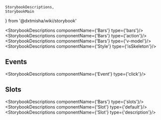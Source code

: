    StorybookDescriptions,
    StorybookMain
} from '@dxtmisha/wiki/storybook'


[//]: # (:documentation-import [!] System label / Системная метка)
[//]: # (:documentation-import [!] System label / Системная метка)

<Meta of={Bars}/>
<StorybookMain
    name={BarsWikiStorybook.getName()}
    description={BarsWikiStorybook.getDescription()}
    story={Bars.Bars}
/>

[//]: # (:documentation-body [!] System label / Системная метка)

<StorybookDescriptions componentName={'Bars'} type={'bars'}/>
<StorybookDescriptions componentName={'Bars'} type={'action'}/>
<Canvas of={Bars.BarsBasic}/>
<StorybookDescriptions componentName={'Bars'} type={'v-model'}/>
<Canvas of={Bars.BarsVModel}/>
<StorybookDescriptions componentName={'Style'} type={'isSkeleton'}/>
<Canvas of={Bars.BarsSkeleton}/>
    
[//]: # (:documentation-body [!] System label / Системная метка)

[//]: # (:documentation-events [!] System label / Системная метка)
## Events

<StorybookDescriptions componentName={'Event'} type={'click'}/>
    
[//]: # (:documentation-events [!] System label / Системная метка)

[//]: # (:documentation-expose [!] System label / Системная метка)
[//]: # (:documentation-expose [!] System label / Системная метка)

[//]: # (:documentation-slots [!] System label / Системная метка)
## Slots

<StorybookDescriptions componentName={'Bars'} type={'slots'}/>
<StorybookDescriptions componentName={'Slot'} type={'default'}/>
<StorybookDescriptions componentName={'Slot'} type={'description'}/>
    
[//]: # (:documentation-slots [!] System label / Системная метка)
